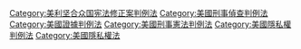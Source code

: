 {{Category see also|美國隱私權判例法}}
[[Category:美利坚合众国宪法修正案判例法|Category:美利坚合众国宪法修正案判例法]]
[[Category:美國刑事偵查判例法|Category:美國刑事偵查判例法]]
[[Category:美國證據判例法|Category:美國證據判例法]]
[[Category:美國刑事憲法判例法|Category:美國刑事憲法判例法]]
[[Category:美國隱私權判例法|Category:美國隱私權判例法]]
[[Category:美國隱私權法|Category:美國隱私權法]]
{{CatAutoTOC}}